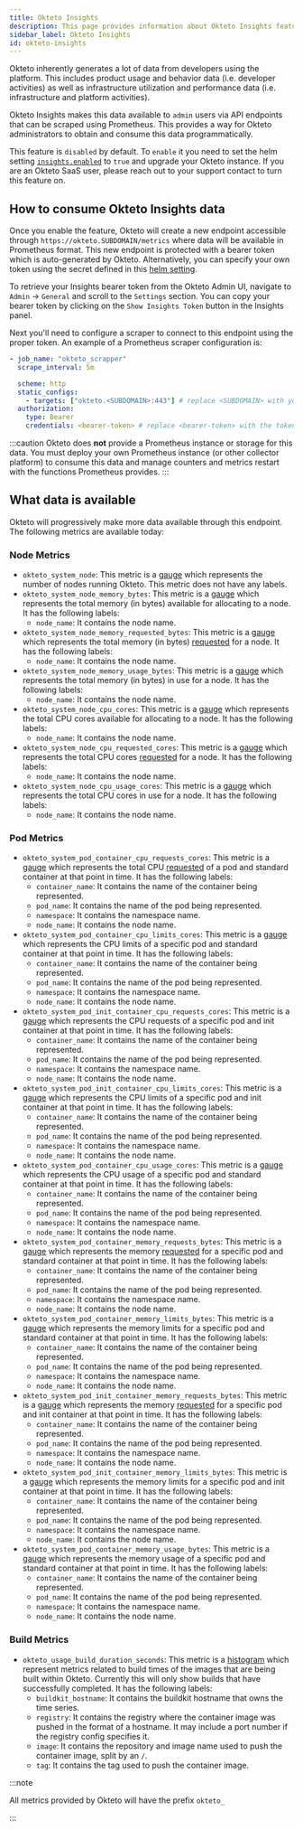 ```yaml
---
title: Okteto Insights
description: This page provides information about Okteto Insights feature.
sidebar_label: Okteto Insights
id: okteto-insights
---
```


Okteto inherently generates a lot of data from developers using the platform. This includes product usage and behavior data (i.e. developer activities) as well as infrastructure utilization and performance data (i.e. infrastructure and platform activities).

Okteto Insights makes this data available to `admin` users via API endpoints that can be scraped using Prometheus. This provides a way for Okteto administrators to obtain and consume this data programmatically.

This feature is `disabled` by default. To `enable` it you need to set the helm setting [`insights.enabled`](reference/helm-chart-values.mdx#insights) to `true` and upgrade your Okteto instance. If you are an Okteto SaaS user, please reach out to your support contact to turn this feature on.

## How to consume Okteto Insights data

Once you enable the feature, Okteto will create a new endpoint accessible through `https://okteto.SUBDOMAIN/metrics` where data will be available in Prometheus format. This new endpoint is protected with a bearer token which is auto-generated by Okteto. Alternatively, you can specify your own token using the secret defined in this [helm setting](reference/helm-chart-values.mdx#insights).

To retrieve your Insights bearer token from the Okteto Admin UI, navigate to `Admin` -> `General` and scroll to the `Settings` section. You can copy your bearer token by clicking on the `Show Insights Token` button in the Insights panel.

Next you'll need to configure a scraper to connect to this endpoint using the proper token. An example of a Prometheus scraper configuration is:

```yaml
- job_name: "okteto_scrapper"
  scrape_interval: 5m

  scheme: http
  static_configs:
    - targets: ["okteto.<SUBDOMAIN>:443"] # replace <SUBDOMAIN> with your Okteto subdomain
  authorization:
    type: Bearer
    credentials: <bearer-token> # replace <bearer-token> with the token generated by Okteto
```

:::caution
Okteto does **not** provide a Prometheus instance or storage for this data. You must deploy your own Prometheus instance (or other collector platform) to consume this data and manage counters and metrics restart with the functions Prometheus provides.
:::

## What data is available

Okteto will progressively make more data available through this endpoint. The following metrics are available today:

### Node Metrics

- `okteto_system_node`: This metric is a [gauge](https://prometheus.io/docs/concepts/metric_types/#gauge) which represents the number of nodes running Okteto. This metric does not have any labels.
- `okteto_system_node_memory_bytes`: This metric is a [gauge](https://prometheus.io/docs/concepts/metric_types/#gauge) which represents the total memory (in bytes) available for allocating to a node. It has the following labels:
  - `node_name`: It contains the node name.
- `okteto_system_node_memory_requested_bytes`: This metric is a [gauge](https://prometheus.io/docs/concepts/metric_types/#gauge) which represents the total memory (in bytes) [requested](https://kubernetes.io/docs/concepts/configuration/manage-resources-containers/) for a node. It has the following labels:
  - `node_name`: It contains the node name.
- `okteto_system_node_memory_usage_bytes`: This metric is a [gauge](https://prometheus.io/docs/concepts/metric_types/#gauge) which represents the total memory (in bytes) in use for a node. It has the following labels:
  - `node_name`: It contains the node name.
- `okteto_system_node_cpu_cores`: This metric is a [gauge](https://prometheus.io/docs/concepts/metric_types/#gauge) which represents the total CPU cores available for allocating to a node. It has the following labels:
  - `node_name`: It contains the node name.
- `okteto_system_node_cpu_requested_cores`: This metric is a [gauge](https://prometheus.io/docs/concepts/metric_types/#gauge) which represents the total CPU cores [requested](https://kubernetes.io/docs/concepts/configuration/manage-resources-containers/) for a node. It has the following labels:
  - `node_name`: It contains the node name.
- `okteto_system_node_cpu_usage_cores`: This metric is a [gauge](https://prometheus.io/docs/concepts/metric_types/#gauge) which represents the total CPU cores in use for a node. It has the following labels:
  - `node_name`: It contains the node name.

### Pod Metrics

- `okteto_system_pod_container_cpu_requests_cores`: This metric is a [gauge](https://prometheus.io/docs/concepts/metric_types/#gauge) which represents the total CPU [requested](https://kubernetes.io/docs/concepts/configuration/manage-resources-containers/) of a pod and standard container at that point in time. It has the following labels:
  - `container_name`: It contains the name of the container being represented.
  - `pod_name`: It contains the name of the pod being represented.
  - `namespace`: It contains the namespace name.
  - `node_name`: It contains the node name.
- `okteto_system_pod_container_cpu_limits_cores`: This metric is a [gauge](https://prometheus.io/docs/concepts/metric_types/#gauge) which represents the CPU limits of a specific pod and standard container at that point in time. It has the following labels:
  - `container_name`: It contains the name of the container being represented.
  - `pod_name`: It contains the name of the pod being represented.
  - `namespace`: It contains the namespace name.
  - `node_name`: It contains the node name.
- `okteto_system_pod_init_container_cpu_requests_cores`: This metric is a [gauge](https://prometheus.io/docs/concepts/metric_types/#gauge) which represents the CPU requests of a specific pod and init container at that point in time. It has the following labels:
  - `container_name`: It contains the name of the container being represented.
  - `pod_name`: It contains the name of the pod being represented.
  - `namespace`: It contains the namespace name.
  - `node_name`: It contains the node name.
- `okteto_system_pod_init_container_cpu_limits_cores`: This metric is a [gauge](https://prometheus.io/docs/concepts/metric_types/#gauge) which represents the CPU limits of a specific pod and init container at that point in time. It has the following labels:
  - `container_name`: It contains the name of the container being represented.
  - `pod_name`: It contains the name of the pod being represented.
  - `namespace`: It contains the namespace name.
  - `node_name`: It contains the node name.
- `okteto_system_pod_container_cpu_usage_cores`: This metric is a [gauge](https://prometheus.io/docs/concepts/metric_types/#gauge) which represents the CPU usage of a specific pod and standard container at that point in time. It has the following labels:
  - `container_name`: It contains the name of the container being represented.
  - `pod_name`: It contains the name of the pod being represented.
  - `namespace`: It contains the namespace name.
  - `node_name`: It contains the node name.
- `okteto_system_pod_container_memory_requests_bytes`: This metric is a [gauge](https://prometheus.io/docs/concepts/metric_types/#gauge) which represents the memory [requested](https://kubernetes.io/docs/concepts/configuration/manage-resources-containers/) for a specific pod and standard container at that point in time. It has the following labels:
  - `container_name`: It contains the name of the container being represented.
  - `pod_name`: It contains the name of the pod being represented.
  - `namespace`: It contains the namespace name.
  - `node_name`: It contains the node name.
- `okteto_system_pod_container_memory_limits_bytes`: This metric is a [gauge](https://prometheus.io/docs/concepts/metric_types/#gauge) which represents the memory limits for a specific pod and standard container at that point in time. It has the following labels:
  - `container_name`: It contains the name of the container being represented.
  - `pod_name`: It contains the name of the pod being represented.
  - `namespace`: It contains the namespace name.
  - `node_name`: It contains the node name.
- `okteto_system_pod_init_container_memory_requests_bytes`: This metric is a [gauge](https://prometheus.io/docs/concepts/metric_types/#gauge) which represents the memory [requested](https://kubernetes.io/docs/concepts/configuration/manage-resources-containers/) for a specific pod and init container at that point in time. It has the following labels:
  - `container_name`: It contains the name of the container being represented.
  - `pod_name`: It contains the name of the pod being represented.
  - `namespace`: It contains the namespace name.
  - `node_name`: It contains the node name.
- `okteto_system_pod_init_container_memory_limits_bytes`: This metric is a [gauge](https://prometheus.io/docs/concepts/metric_types/#gauge) which represents the memory limits for a specific pod and init container at that point in time. It has the following labels:
  - `container_name`: It contains the name of the container being represented.
  - `pod_name`: It contains the name of the pod being represented.
  - `namespace`: It contains the namespace name.
  - `node_name`: It contains the node name.
- `okteto_system_pod_container_memory_usage_bytes`: This metric is a [gauge](https://prometheus.io/docs/concepts/metric_types/#gauge) which represents the memory usage of a specific pod and standard container at that point in time. It has the following labels:
  - `container_name`: It contains the name of the container being represented.
  - `pod_name`: It contains the name of the pod being represented.
  - `namespace`: It contains the namespace name.
  - `node_name`: It contains the node name.

### Build Metrics

- `okteto_usage_build_duration_seconds`: This metric is a [histogram](https://prometheus.io/docs/practices/histograms/) which represent metrics related to build times of the images that are being built within Okteto. Currently this will only show builds that have successfully completed. It has the following labels:
  - `buildkit_hostname`: It contains the buildkit hostname that owns the time series.
  - `registry`: It contains the registry where the container image was pushed in the format of a hostname. It may include a port number if the registry config specifies it.
  - `image`: It contains the repository and image name used to push the container image, split by an `/`.
  - `tag`: It contains the tag used to push the container image.

:::note

All metrics provided by Okteto will have the prefix `okteto_`

:::
